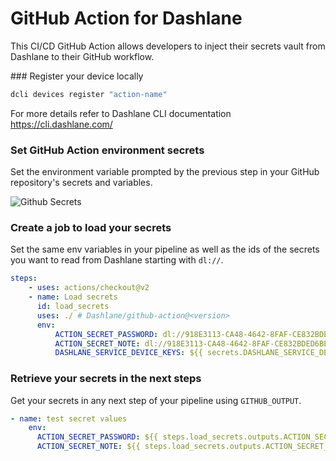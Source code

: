 
# GitHub Action for Dashlane

This CI/CD GitHub Action allows developers to inject their secrets vault from Dashlane to their GitHub workflow.

<Steps>
### Register your device locally

```sh
dcli devices register "action-name"
```

For more details refer to Dashlane CLI documentation https://cli.dashlane.com/

### Set GitHub Action environment secrets

Set the environment variable prompted by the previous step in your GitHub repository's secrets and variables.

![Github Secrets](https://github.com/Dashlane/load-secrets-action/blob/main/documentation/github_secrets.png?raw=true)

### Create a job to load your secrets

Set the same env variables in your pipeline as well as the ids of the secrets you want to read from Dashlane starting with `dl://`.

```yml
steps:
    - uses: actions/checkout@v2
    - name: Load secrets
      id: load_secrets
      uses: ./ # Dashlane/github-action@<version>
      env:
          ACTION_SECRET_PASSWORD: dl://918E3113-CA48-4642-8FAF-CE832BDED6BE/password
          ACTION_SECRET_NOTE: dl://918E3113-CA48-4642-8FAF-CE832BDED6BE/note
          DASHLANE_SERVICE_DEVICE_KEYS: ${{ secrets.DASHLANE_SERVICE_DEVICE_KEYS }}
```

### Retrieve your secrets in the next steps

Get your secrets in any next step of your pipeline using `GITHUB_OUTPUT`.

```yml
- name: test secret values
    env:
      ACTION_SECRET_PASSWORD: ${{ steps.load_secrets.outputs.ACTION_SECRET_PASSWORD }}
      ACTION_SECRET_NOTE: ${{ steps.load_secrets.outputs.ACTION_SECRET_NOTE }}
```

</Steps>
